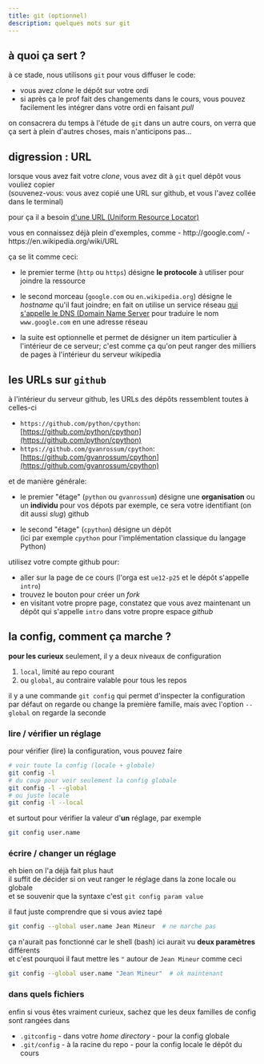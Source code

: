 ```yaml
---
title: git (optionnel)
description: quelques mots sur git
---
```



<SidebarToggle />

## à quoi ça sert ?

à ce stade, nous utilisons `git` pour vous diffuser le code:

- vous avez *clone* le dépôt sur votre ordi
- si après ça le prof fait des changements dans le cours, vous pouvez facilement les intégrer dans votre ordi en faisant *pull*

on consacrera du temps à l'étude de `git` dans un autre cours, on verra que ça sert à plein d'autres choses, mais n'anticipons pas...

## digression : URL

lorsque vous avez fait votre *clone*, vous avez dit à `git` quel dépôt vous vouliez copier  
(souvenez-vous: vous avez copié une URL sur github, et vous l'avez collée dans le terminal)

pour ça il a besoin [d'une URL (Uniform Resource
Locator)](https://en.wikipedia.org/wiki/URL)

<Admonition title="c'est quoi une URL ?" type="note">
vous en connaissez déjà plein d'exemples, comme  
- http://google.com/  
- https://en.wikipedia.org/wiki/URL
</Admonition>

ça se lit comme ceci:

* le premier terme (`http` ou `https`) désigne **le protocole** à utiliser pour joindre la
  ressource

* le second morceau (`google.com` ou `en.wikipedia.org`) désigne le *hostname* qu'il faut
  joindre; en fait on utilise un service réseau [qui s'appelle le DNS (Domain Name
  Server](https://en.wikipedia.org/wiki/Domain_Name_System) pour traduire le nom
  `www.google.com` en une adresse réseau

* la suite est optionnelle et permet de désigner un item particulier à l'intérieur de ce
  serveur; c'est comme ça qu'on peut ranger des milliers de pages à l'intérieur du serveur
  wikipedia

## les URLs sur `github`

à l'intérieur du serveur github, les URLs des dépôts ressemblent toutes à celles-ci

* `https://github.com/python/cpython`: [https://github.com/python/cpython](https://github.com/python/cpython)
* `https://github.com/gvanrossum/cpython`: [https://github.com/gvanrossum/cpython](https://github.com/gvanrossum/cpython) 

et de manière générale:

* le premier "étage" (`python` ou `gvanrossum`) désigne une **organisation** ou un **individu**
  pour vos dépots par exemple, ce sera votre identifiant (on dit aussi *slug*) github

* le second "étage" (`cpython`) désigne un dépôt  
  (ici par exemple `cpython` pour l'implémentation classique du langage Python)

<Admonition title="exercice" type="note">

utilisez votre compte github pour:
- aller sur la page de ce cours (l'orga est `ue12-p25` et le dépôt s'appelle `intro`)
- trouvez le bouton pour créer un *fork*
- en visitant votre propre page, constatez que vous avez maintenant un dépôt qui s'appelle `intro` dans votre propre espace *github*  
</Admonition>

## la config, comment ça marche ? 

**pour les curieux** seulement, il y a deux niveaux de configuration

1. `local`, limité au repo courant
1. ou `global`, au contraire valable pour tous les repos

il y a une commande `git config` qui permet d'inspecter la configuration  
par défaut on regarde ou change la première famille, mais avec l'option `--global` on regarde la seconde

### lire / vérifier un réglage

pour vérifier (lire) la configuration, vous pouvez faire

```bash
# voir toute la config (locale + globale)
git config -l
# du coup pour voir seulement la config globale 
git config -l --global
# ou juste locale
git config -l --local
```

et surtout pour vérifier la valeur d'**un** réglage, par exemple

```bash
git config user.name
```

### écrire / changer un réglage

eh bien on l'a déjà fait plus haut  
il suffit de décider si on veut ranger le réglage dans la zone locale ou globale  
et se souvenir que la syntaxe c'est `git config param value`

il faut juste comprendre que si vous aviez tapé

```bash
git config --global user.name Jean Mineur  # ne marche pas
```

ça n'aurait pas fonctionné car le shell (bash) ici aurait vu **deux paramètres** différents  
et c'est pourquoi il faut mettre les `"` autour de `Jean Mineur` comme ceci

```bash
git config --global user.name "Jean Mineur"  # ok maintenant
```

### dans quels fichiers

enfin si vous êtes vraiment curieux, sachez que les deux familles de config sont rangées dans

* `.gitconfig` - dans votre *home directory* - pour la config globale
* `.git/config` - à la racine du repo - pour la config locale
le dépôt du cours
